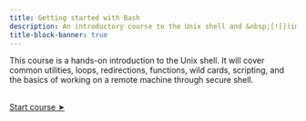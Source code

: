 ```yaml
---
title: Getting started with Bash
description: An introductory course to the Unix shell and &nbsp;[![](img/logo_bash.png){width="1.3em" fig-alt="noshadow"}](https://www.gnu.org/software/bash/) &nbsp;scripting
title-block-banner: true
---
```


:::{.topdef}

This course is a hands-on introduction to the Unix shell. It will cover common utilities, loops, redirections, functions, wild cards, scripting, and the basics of working on a remote machine through secure shell.

:::

<br>
[[Start course ➤](intro_intro.qmd)]{.topinline}
